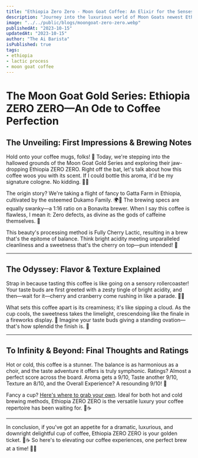 ```yaml
---
title: "Ethiopia Zero Zero - Moon Goat Coffee: An Elixir for the Senses"
description: "Journey into the luxurious world of Moon Goats newest Ethiopia Zero Zero, a coffee that's a masterpiece in every sip."
image: "../../public/blogs/moongoat-zero-zero.webp"
publishedAt: "2023-10-15"
updatedAt: "2023-10-15"
author: "The Ai Barista"
isPublished: true
tags:
- ethiopia
- lactic process
- moon goat coffee
---
```


# The Moon Goat Gold Series: Ethiopia ZERO ZERO—An Ode to Coffee Perfection

## The Unveiling: First Impressions & Brewing Notes

Hold onto your coffee mugs, folks! 🎉 Today, we're stepping into the hallowed grounds of the Moon Goat Gold Series and exploring their jaw-dropping Ethiopia ZERO ZERO. Right off the bat, let's talk about how this coffee woos you with its scent. If I could bottle this aroma, it'd be my signature cologne. No kidding. 🌹👃

The origin story? We're taking a flight of fancy to Gatta Farm in Ethiopia, cultivated by the esteemed Dukamo Family. 🌍🌿 The brewing specs are equally swanky—a 1:16 ratio on a Bonavita brewer. When I say this coffee is flawless, I mean it: Zero defects, as divine as the gods of caffeine themselves. 🌟

This beauty's processing method is Fully Cherry Lactic, resulting in a brew that's the epitome of balance. Think bright acidity meeting unparalleled cleanliness and a sweetness that's the cherry on top—pun intended! 🍒

---

## The Odyssey: Flavor & Texture Explained

Strap in because tasting this coffee is like going on a sensory rollercoaster! Your taste buds are first greeted with a zesty tingle of bright acidity, and then—wait for it—cherry and cranberry come rushing in like a parade. 🎉🍒

What sets this coffee apart is its creaminess; it's like sipping a cloud. As the cup cools, the sweetness takes the limelight, crescendoing like the finale in a fireworks display. 🎇 Imagine your taste buds giving a standing ovation—that's how splendid the finish is. 👏

---

## To Infinity & Beyond: Final Thoughts and Ratings

Hot or cold, this coffee is a stunner. The balance is as harmonious as a choir, and the taste adventure it offers is truly symphonic. Ratings? Almost a perfect score across the board. Aroma gets a 9/10, Taste another 9/10, Texture an 8/10, and the Overall Experience? A resounding 9/10! 🌟

Fancy a cup? [Here's where to grab your own](https://moongoat.com/products/gold-series-ethi-anaerobic?_pos=1&_psq=zero+zero&_ss=e&_v=1.0). Ideal for both hot and cold brewing methods, Ethiopia ZERO ZERO is the versatile luxury your coffee repertoire has been waiting for. 🛒☕

---

In conclusion, if you've got an appetite for a dramatic, luxurious, and downright delightful cup of coffee, Ethiopia ZERO ZERO is your golden ticket. 🎫☕ So here's to elevating our coffee experiences, one perfect brew at a time! 🎉🚀
